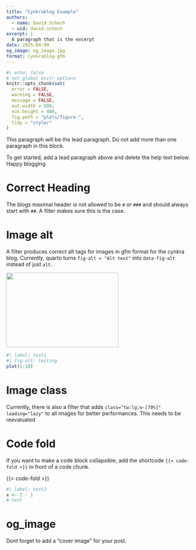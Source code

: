 ```yaml
---
title: "Cynkrablog Example"
authors:
  - name: David Schoch
  - uid: david.schoch
excerpt: |
  A paragraph that is the excerpt
date: 2025-04-09
og_image: og_image.jpg
format: cynkrablog-gfm
---
```


```r
#| echo: false
# set global knitr options
knitr::opts_chunk$set(
  error = FALSE,
  warning = FALSE,
  message = FALSE,
  out.width = 500,
  out.height = 400,
  fig.path = "plots/figure-",
  tidy = "styler"
)
```

:::{.lead}
This paragraph will be the lead paragraph. Do not add more than one paragraph in this block.
:::

To get started, add a lead paragraph above and delete the help text below. Happy blogging

# Correct Heading

The blogs maximal header is not allowed to be `#` or `###` and should always start with `##`. 
A filter makes sure this is the case.

# Image alt

A filter produces correct alt tags for images in gfm format for the cynkra blog.
Currently, quarto turns `fig-alt = "Alt text"` into `data-fig-alt` instead of just `alt`.

![](https://placecats.com/300/200){fig-alt='A placeholder image' width=300 height=200}

```r
#| label: test1
#| fig-alt: testing
plot(1:10)
```

# Image class

Currently, there is also a filter that adds `class="tw:lg:w-[70%]" loading="lazy"`
to all images for better performances. This needs to be reevaluated


# Code fold
If you want to make a code block collapsible, add the shortcode `{{< code-fold >}}` in front of a code chunk.

{{< code-fold >}}
```r
#| label: test2
x <- 2 - 1
# test
```

# og_image

Dont forget to add a "cover image" for your post.